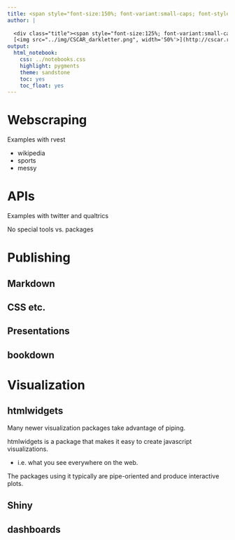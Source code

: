 ```yaml
---
title: <span style="font-size:150%; font-variant:small-caps; font-style:italic">webR</span>
author: |
  
  <div class="title"><span style="font-size:125%; font-variant:small-caps; font-style:normal">[Michael Clark](http://m-clark.github.io)</span><br><br>
  [<img src="../img/CSCAR_darkletter.png", width='50%'>](http://cscar.research.umich.edu/)</div>
output: 
  html_notebook:
    css: ../notebooks.css
    highlight: pygments
    theme: sandstone
    toc: yes
    toc_float: yes
---
```


# Webscraping

Examples with rvest

- wikipedia
- sports
- messy

# APIs

Examples with twitter and qualtrics

No special tools vs. packages

# Publishing
## Markdown
## CSS etc.
## Presentations
## bookdown

# Visualization



## htmlwidgets

Many newer visualization packages take advantage of piping.

<span class='pack'>htmlwidgets</span> is a package that makes it easy to create javascript visualizations.

- i.e. what you see everywhere on the web.

The packages using it typically are pipe-oriented and produce interactive plots.

## Shiny
## dashboards




